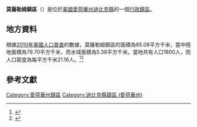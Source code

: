 {{noteTA
|G1=USState
|G2=地名
|G3=Unit
}}
{{Infobox settlement
|official_name            = 莫薩勒姆鎮區
|native_name = Mosalem Township
|settlement_type          = [[行政鎮區|行政鎮區]]
|image_skyline            = 
|imagesize                = 
|image_map                = Map highlighting Mosalem Township, Dubuque County, Iowa.svg
|mapsize                  = 250px
|pushpin_map  =USA Iowa
|pushpin_label = 莫薩勒姆鎮區
|pushpin_label_position   = top
|pushpin_map_caption      = 莫薩勒姆鎮區在愛荷華州的位置
|subdivision_type         = [[世界政區索引|國家]]
|subdivision_type1        = [[美国州份|州份]]
|subdivision_type2        = [[愛荷華州行政区划|縣]]
|subdivision_name         = [[美国|美国]]
|subdivision_name1        = [[愛荷華州|愛荷華州]]
|subdivision_name2        = [[迪比克縣_(愛荷華州)|迪比克縣]]
|elevation_ft             = 850
|elevation_m              = 259
|timezone                 = [[北美中部時區|北美中部時區]]
|area_total_km2           = 85.08
|area_land_km2            = 79.70
|area_water_km2           = 5.38
|area_total_sq_mi         = 
|area_land_sq_mi          = 
|area_water_sq_mi         = 
|population_as_of         = [[2010年美國人口普查|2010]]
|population_footnotes     = 
|population_total         = 1800
|population_density_km2   = auto
|population_density_sq_mi = auto
|utc_offset               = -6
|coordinates              = {{coord|42|25|13|N|90|36|23|W|type:city_region:US-AL_source:GNS-enwiki|display=inline,title}}
| coor_pinpoint           = 
| coordinates_footnotes   = 
|timezone_DST             = CDT
|utc_offset_DST           = -5
|postal_code_type         = [[美國郵區編號|郵區編號]]
|postal_code              = 52056
|area_code                = {{link-en|电话区号563|Area code 563|563}}
|blank_name = [[地名信息系统|GNIS ID]]
|blank_info = 468411
}}
'''莫薩勒姆鎮區'''（{{lang-en|Mosalem Township}}）是位於[[美國|美國]][[愛荷華州|愛荷華州]][[迪比克縣_(愛荷華州)|迪比克縣]]的一個[[行政鎮區|行政鎮區]]。

== 地方資料 ==
根據[[2010年美國人口普查|2010年美國人口普查]]的數據，莫薩勒姆鎮區的面積為85.08平方千米，當中陸地面積為79.70平方千米，而水域面積為5.38平方千米。當地共有人口1800人，而人口密度為每平方千米21.16人。<ref name="GR8">{{cite web|url=http://factfinder2.census.gov|publisher=[[美国人口调查局|美国人口调查局]]|accessdate=2011-05-14|title=American FactFinder}}</ref><ref>{{cite web|url=https://www.citypopulation.de/en/usa/iowa/admin/|title=USA: Iowa (Counties and Townships) - City Population}}</ref>

== 參考文獻 ==
{{reflist}}

{{迪比克縣 (愛荷華州)}}

{{DEFAULTSORT:Mosalem Township}}
[[Category:愛荷華州鎮區|Category:愛荷華州鎮區]]
[[Category:迪比克縣鎮區_(愛荷華州)|Category:迪比克縣鎮區 (愛荷華州)]]

{{Iowa-geo-stub}}